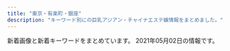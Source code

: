 ```yaml
---
title: "東京・有楽町・銀座"
description: "キーワード別にの巨乳アジアン・チャイナエステ嬢情報をまとめました。"
---
```


新着画像と新着キーワードをまとめています。
2021年05月02日の情報です。

<DmmAffiliateIns />
<KeywordTable
  shops={
    [
    {
        "keywords": {
            "87": 3,
            "E": 4,
            "89": 1,
            "88": 1,
            "86": 7,
            "85": 3,
            "F": 1,
            "D": 10
        },
        "station": "\u6771\u9280\u5ea7\u99c55\u756a\u51fa\u53e3",
        "url": "http://toukasui.jpn.mn/",
        "name": "\u6843\u82b1\u6c34*\u3068\u3046\u304b\u3059\u3044",
        "img_links": [
            "http://toukasui.jpn.mn/photos/sites/49/2019/03/2019030615101559.jpg",
            "http://toukasui.jpn.mn/photos/sites/49/2019/07/2019070111270334.jpg",
            "http://toukasui.jpn.mn/images/room4.jpg",
            "http://toukasui.jpn.mn/photos/sites/49/2019/02/2019021519245846.jpg",
            "http://toukasui.jpn.mn/photos/sites/49/2019/02/2019020710305082.jpg",
            "http://toukasui.jpn.mn/photos/sites/49/2018/11/2018111701424587.jpg",
            "http://toukasui.jpn.mn/photos/sites/49/2021/04/2021041715313779.jpg",
            "http://toukasui.jpn.mn/photos/sites/49/2018/12/2018121411170742.jpg",
            "http://toukasui.jpn.mn/photos/sites/49/2019/08/2019082510480041.jpg",
            "http://toukasui.jpn.mn/images/face.jpg",
            "http://toukasui.jpn.mn/photos/sites/49/2019/09/2019091616543823.jpg",
            "http://toukasui.jpn.mn/photos/sites/49/2020/09/202009151644200.jpg",
            "http://toukasui.jpn.mn/images/mobile.jpg",
            "http://toukasui.jpn.mn/photos/sites/49/2019/11/2019111002374421.jpg",
            "http://toukasui.jpn.mn/photos/sites/49/2019/08/2019081010463794.jpg",
            "http://toukasui.jpn.mn/images/pick.jpg",
            "http://toukasui.jpn.mn/photos/sites/49/2021/04/2021040817571791.jpg",
            "http://toukasui.jpn.mn/photos/sites/49/2018/11/2018110702420266.jpg",
            "http://toukasui.jpn.mn/images/s_staff.png",
            "http://toukasui.jpn.mn/images/top.jpg",
            "http://toukasui.jpn.mn/images/room2.jpg",
            "http://toukasui.jpn.mn/images/room1.jpg",
            "http://toukasui.jpn.mn/images/room3.jpg",
            "http://toukasui.jpn.mn/images/news.jpg",
            "http://toukasui.jpn.mn/photos/sites/49/2019/06/2019061711394937.jpg"
        ]
    },
    {
        "name": "Evergrace-\u30a8\u30d0\u30fc\u30b0\u30ec\u30fc\u30b9-",
        "url": "http://tokyo-relaxtime.asia/",
        "keywords": {},
        "img_links": [
            "http://tokyo-relaxtime.asia/img/cast/yuka-04.jpg",
            "http://tokyo-relaxtime.asia/img/cast/momo-03.jpg",
            "http://tokyo-relaxtime.asia/img/cast/miki-01.jpg",
            "http://tokyo-relaxtime.asia/img/cast/ai-01.jpg",
            "http://tokyo-relaxtime.asia/img/slick/st-3.jpg",
            "http://tokyo-relaxtime.asia/img/cast/miki-03.jpg",
            "http://tokyo-relaxtime.asia/img/cast/alice-02.jpg",
            "http://tokyo-relaxtime.asia/img/slick/st-4.jpg",
            "http://tokyo-relaxtime.asia/img/interior/lobby-1.jpg",
            "http://tokyo-relaxtime.asia/img/cast/miki-02.jpg",
            "http://tokyo-relaxtime.asia/img/cast/yuka-03.jpg",
            "http://tokyo-relaxtime.asia/img/cast/alice-01.jpg",
            "http://tokyo-relaxtime.asia/img/cast/momo-04.jpg",
            "http://tokyo-relaxtime.asia/img/cast/ai-02.jpg",
            "http://tokyo-relaxtime.asia/img/interior/corridor-1.jpg",
            "http://tokyo-relaxtime.asia/img/slick/st-5.jpg",
            "http://tokyo-relaxtime.asia/img/slick/st-1.jpg",
            "http://tokyo-relaxtime.asia/img/tw_mark.png",
            "http://tokyo-relaxtime.asia/img/cast/alice-04.jpg",
            "http://tokyo-relaxtime.asia/img/slick/st-6.jpg",
            "http://tokyo-relaxtime.asia/img/cast/yuka-02.jpg",
            "http://tokyo-relaxtime.asia/img/cast/alice-03.jpg",
            "http://tokyo-relaxtime.asia/img/cast/miki-04.jpg",
            "http://tokyo-relaxtime.asia/img/cast/ai-03.jpg",
            "http://tokyo-relaxtime.asia/img/cast/momo-02.jpg",
            "http://tokyo-relaxtime.asia/img/cast/momo-01.jpg",
            "http://tokyo-relaxtime.asia/img/cast/ai-04.jpg",
            "http://tokyo-relaxtime.asia/img/cast/yuka-01.jpg"
        ],
        "station": "\u6771\u65e5\u672c\u6a4b\u99c5A2\u51fa\u53e3"
    },
    {
        "img_links": [
            "http://sakura.relaxnabi.com/css/nav/nav-005.png",
            "http://sakura.relaxnabi.com/css/staff/staff06.jpg",
            "http://sakura.relaxnabi.com/css/staff/staff13.jpg",
            "http://sakura.relaxnabi.com/css/staff/staff02.jpg",
            "http://sakura.relaxnabi.com/css/staff/staff17-b.jpg",
            "http://sakura.relaxnabi.com/css/nav/nav-001.png",
            "http://sakura.relaxnabi.com/css/topleft02.png",
            "http://sakura.relaxnabi.com/css/nav/nav-002.png",
            "http://sakura.relaxnabi.com/css/nav/nav-004.png",
            "http://sakura.relaxnabi.com/css/tel03.png",
            "http://sakura.relaxnabi.com/css/topleft01.png",
            "http://sakura.relaxnabi.com/css/staff/staff04.jpg",
            "http://sakura.relaxnabi.com/css/nav/nav-003.png",
            "http://sakura.relaxnabi.com/css/staff/staff17.jpg",
            "http://sakura.relaxnabi.com/css/staff/staff14a.jpg",
            "http://sakura.relaxnabi.com/css/nav/nav-006.png",
            "http://sakura.relaxnabi.com/css/topright02.jpg"
        ],
        "keywords": {
            "87": 2,
            "C": 4,
            "89": 3,
            "D": 3
        },
        "station": "\u8305\u5834\u753a\u99c51\u756a\u51fa\u53e3",
        "name": "\u685c\uff5e\u3055\u304f\u3089\uff5e",
        "url": "http://sakura.relaxnabi.com/"
    },
    {
        "url": "https://kayabacho-mensesthe.com/",
        "name": "Spa Ananda",
        "keywords": {
            "D": 11,
            "E": 4,
            "C": 8
        },
        "img_links": [
            "https://kayabacho-mensesthe.com/images/top1.jpg",
            "https://kayabacho-mensesthe.com/images/footer-l.png",
            "https://kayabacho-mensesthe.com/wp/wp-content/uploads/2020/08/ayaka-1-200x300.jpg",
            "https://kayabacho-mensesthe.com/staff/aki-s1.jpg",
            "https://kayabacho-mensesthe.com/images/main2.jpg",
            "https://kayabacho-mensesthe.com/images/main1.jpg",
            "https://kayabacho-mensesthe.com/staff/nao-s1.jpg",
            "https://kayabacho-mensesthe.com/images/main3.jpg",
            "https://kayabacho-mensesthe.com/wp/wp-content/uploads/2020/10/aki-s1-150x150.jpg",
            "https://kayabacho-mensesthe.com/room/room-l7.jpg",
            "https://kayabacho-mensesthe.com/icon/yelp.png",
            "https://kayabacho-mensesthe.com/wp/wp-content/uploads/2020/02/miyu.jpg",
            "https://kayabacho-mensesthe.com/room/room-l2.jpg",
            "https://kayabacho-mensesthe.com/staff/aoi-s1.jpg",
            "https://kayabacho-mensesthe.com/staff/urara-s1.jpg",
            "https://kayabacho-mensesthe.com/images/flower.png",
            "https://kayabacho-mensesthe.com/wp/wp-content/uploads/2019/12/IMG_8988.jpg",
            "https://kayabacho-mensesthe.com/staff/misaki-s1.jpg",
            "https://kayabacho-mensesthe.com/room/room-l5.jpg",
            "https://kayabacho-mensesthe.com/images/top2.jpg",
            "https://kayabacho-mensesthe.com/icon/facebook.png",
            "https://kayabacho-mensesthe.com/wp/wp-content/uploads/2019/12/emi.jpg",
            "https://kayabacho-mensesthe.com/wp/wp-content/uploads/2020/08/ayaka-1.jpg",
            "https://kayabacho-mensesthe.com/staff/mimi-s1.jpg",
            "https://kayabacho-mensesthe.com/staff/emi-s1.jpg",
            "https://kayabacho-mensesthe.com/wp/wp-content/uploads/2019/08/mimi.jpg",
            "https://kayabacho-mensesthe.com/images/footer-r.png",
            "https://kayabacho-mensesthe.com/wp/wp-content/uploads/2019/12/mitsuki.jpg",
            "https://kayabacho-mensesthe.com/link/mens-esthe.png",
            "https://kayabacho-mensesthe.com/staff/rin-s1.jpg",
            "https://kayabacho-mensesthe.com/images/top3.jpg",
            "https://kayabacho-mensesthe.com/staff/ayaka-s1.jpg",
            "https://kayabacho-mensesthe.com/staff/yuna-s1.jpg",
            "https://kayabacho-mensesthe.com/room/room-l4.jpg",
            "https://kayabacho-mensesthe.com/wp/wp-content/uploads/2020/11/urara3.jpg",
            "https://kayabacho-mensesthe.com/icon/line.png",
            "https://kayabacho-mensesthe.com/wp/wp-content/uploads/2021/01/yuna.jpg",
            "https://kayabacho-mensesthe.com/wp/wp-content/uploads/2020/12/yuki.jpg",
            "https://kayabacho-mensesthe.com/room/room-l3.jpg",
            "https://kayabacho-mensesthe.com/images/clear.png",
            "https://kayabacho-mensesthe.com/staff/miyu-s1.jpg",
            "https://kayabacho-mensesthe.com/wp/wp-content/uploads/2019/07/misaki.jpg",
            "https://kayabacho-mensesthe.com/images/main4.jpg",
            "https://kayabacho-mensesthe.com/images/mensesthe.jpg",
            "https://kayabacho-mensesthe.com/icon/twitter.png",
            "https://kayabacho-mensesthe.com/room/room-l8.jpg",
            "https://kayabacho-mensesthe.com/wp/wp-content/uploads/2019/12/misaki.jpg",
            "https://kayabacho-mensesthe.com/room/room-l1.jpg",
            "https://kayabacho-mensesthe.com/room/room-l6.jpg"
        ],
        "station": "\u8305\u5834\u753a\u99c52\u756a\u51fa\u53e3"
    },
    {
        "keywords": {
            "\u30bb\u30af\u30b7\u30fc": 14,
            "D": 3,
            "86": 1,
            "C": 2,
            "87": 4
        },
        "url": "http://www.sexy.esturl.com/",
        "station": "\u516b\u4e01\u5800\u99c5A2\u51fa\u53e3",
        "name": "Sexy Girl",
        "img_links": [
            "http://www.sexy.esturl.com/images/pick.png",
            "http://www.sexy.esturl.com/images/r4.jpg",
            "http://www.sexy.esturl.com/images/r1.jpg",
            "http://www.sexy.esturl.com/images/news.png",
            "http://www.sexy.esturl.com/images/shop/shop03.jpg",
            "http://www.sexy.esturl.com/images/bj2.jpg",
            "http://www.sexy.esturl.com/images/shop/shop04.jpg",
            "http://www.sexy.esturl.com/images/s_staff.png",
            "http://www.sexy.esturl.com/images/end.png",
            "http://www.sexy.esturl.com/files/002.jpg",
            "http://www.sexy.esturl.com/images/r2.jpg",
            "http://www.sexy.esturl.com/files/001.jpg",
            "http://www.sexy.esturl.com/files/005.jpg",
            "http://www.sexy.esturl.com/files/004.jpg",
            "http://www.sexy.esturl.com/images/shop/shop02.jpg",
            "http://www.sexy.esturl.com/images/s_link.png",
            "http://www.sexy.esturl.com/images/face.png",
            "http://www.sexy.esturl.com/files/003.jpg",
            "http://www.sexy.esturl.com/images/shop/shop01.jpg",
            "http://www.sexy.esturl.com/images/r5.jpg",
            "http://www.sexy.esturl.com/images/top.png"
        ]
    },
    {
        "station": "\u65b0\u5bcc\u753a\u99c53\u756a\u51fa\u53e3",
        "keywords": {
            "87": 6,
            "C": 6,
            "86": 18,
            "88": 3,
            "D": 27,
            "85": 6
        },
        "img_links": [
            "http://www.hitomebore.esjp.info/files/002.jpg",
            "http://www.hitomebore.esjp.info/images/m3.jpg",
            "http://www.hitomebore.esjp.info/files/012.jpg",
            "http://www.hitomebore.esjp.info/files/007.jpg",
            "http://www.hitomebore.esjp.info/files/015.jpg",
            "http://www.hitomebore.esjp.info/images/m2.jpg",
            "http://www.hitomebore.esjp.info/files/013.jpg",
            "http://www.hitomebore.esjp.info/images/m4.jpg",
            "http://www.hitomebore.esjp.info/images/mainImg2.jpg",
            "http://www.hitomebore.esjp.info/files/014.jpg",
            "http://www.hitomebore.esjp.info/files/016.jpg",
            "http://www.hitomebore.esjp.info/files/009.jpg",
            "http://www.hitomebore.esjp.info/images/m1.jpg",
            "http://www.hitomebore.esjp.info/files/011.jpg",
            "http://www.hitomebore.esjp.info/images/btn2.png",
            "http://www.hitomebore.esjp.info/files/010.jpg",
            "http://www.hitomebore.esjp.info/images/mainImg_sub.jpg",
            "http://www.hitomebore.esjp.info/files/008.jpg"
        ],
        "url": "http://www.hitomebore.esjp.info/",
        "name": "\u3072\u3068\u3081\u307c\u308c"
    },
    {
        "url": "http://cocosia-massage.work/",
        "keywords": {
            "D": 8,
            "C": 22,
            "F": 5,
            "88": 5,
            "87": 2,
            "85": 16,
            "E": 2
        },
        "station": "\u4eba\u5f62\u753a\u99c5A1\u51fa\u53e3",
        "name": "COCOSIA",
        "img_links": [
            "http://cocosia-massage.work/sp/img/qr.jpg",
            "http://cocosia-massage.work/sp/img/botton.jpg",
            "http://cocosia-massage.work/img/sta2.jpg",
            "http://cocosia-massage.work/sp/img/st3.jpg",
            "http://cocosia-massage.work/sp/img/st4.jpg",
            "http://cocosia-massage.work/sp/img/st1.jpg",
            "http://cocosia-massage.work/sp/img/t-r.jpg",
            "http://cocosia-massage.work/sp/img/info.jpg",
            "http://cocosia-massage.work/img/head2.jpg",
            "http://cocosia-massage.work/sp/img/p-6.jpg",
            "http://cocosia-massage.work/sp/img/st2.jpg",
            "http://cocosia-massage.work/img/fla-1.jpg",
            "http://cocosia-massage.work/sp/img/t-s.jpg",
            "http://cocosia-massage.work/img/sta6.jpg",
            "http://cocosia-massage.work/sp/img/t-t2.jpg",
            "http://cocosia-massage.work/img/r9.jpg",
            "http://cocosia-massage.work/img/sta3.jpg",
            "http://cocosia-massage.work/img/xmas.png",
            "http://cocosia-massage.work/img/cncp.jpg",
            "http://cocosia-massage.work/img/news.jpg",
            "http://cocosia-massage.work/img/conc.jpg",
            "http://cocosia-massage.work/img/st4.jpg",
            "http://cocosia-massage.work/img/nos.jpg",
            "http://cocosia-massage.work/sp/img/acc.jpg",
            "http://cocosia-massage.work/img/st6.jpg",
            "http://cocosia-massage.work/sp/img/st5.jpg",
            "http://cocosia-massage.work/img/st5.jpg",
            "http://cocosia-massage.work/sp/img/t-t.jpg",
            "http://cocosia-massage.work/img/acc.jpg",
            "http://cocosia-massage.work/img/fla-2.jpg",
            "http://cocosia-massage.work/img/newf.jpg",
            "http://cocosia-massage.work/sp/img/p-4.jpg",
            "http://cocosia-massage.work/sp/img/st6.jpg",
            "http://cocosia-massage.work/img/sta4.jpg",
            "http://cocosia-massage.work/sp/img/rec.jpg",
            "http://cocosia-massage.work/sp/img/p-3.jpg",
            "http://cocosia-massage.work/img/sta1.jpg",
            "http://cocosia-massage.work/sp/img/sys.jpg",
            "http://cocosia-massage.work/sp/img/cam4.jpg",
            "http://cocosia-massage.work/sp/img/cam3.jpg",
            "http://cocosia-massage.work/img/st3.jpg",
            "http://cocosia-massage.work/img/st1.jpg",
            "http://cocosia-massage.work/img/st2.jpg",
            "http://cocosia-massage.work/sp/img/cam2.jpg",
            "http://cocosia-massage.work/sp/img/p-5.jpg",
            "http://cocosia-massage.work/sp/img/pc.jpg",
            "http://cocosia-massage.work/img/sta5.jpg",
            "http://cocosia-massage.work/sp/img/cam1.jpg"
        ]
    },
    {
        "station": "JR\u65b0\u65e5\u672c\u6a4b\u99c56\u756a\u51fa\u53e3",
        "img_links": [
            "https://melodyspa.tokyo/images/st/mina.jpg",
            "https://melodyspa.tokyo/images/st/yuna.jpg",
            "https://melodyspa.tokyo/images/st/risa.jpg",
            "https://melodyspa.tokyo/images/st/mina2.jpg",
            "https://melodyspa.tokyo/images/st/ringo.jpg",
            "https://melodyspa.tokyo/images/st/yuna1.jpg",
            "https://melodyspa.tokyo/images/share/pagetop.png",
            "https://melodyspa.tokyo/images/st/miho.jpg",
            "https://melodyspa.tokyo/images/st/you.jpg",
            "https://melodyspa.tokyo/images/st/yuri.jpg",
            "https://melodyspa.tokyo/images/st/you2.jpg",
            "https://melodyspa.tokyo/images/st/you3.jpg",
            "https://melodyspa.tokyo/images/topimage/topimage.jpg",
            "https://melodyspa.tokyo/images/st/rara2.jpg",
            "https://melodyspa.tokyo/images/st/yuna2.jpg"
        ],
        "url": "https://melodyspa.tokyo/",
        "keywords": {
            "86": 4,
            "C": 30,
            "F": 2
        },
        "name": "Melody Spa -\u30e1\u30ed\u30c7\u30a3 \u30b9\u30d1-"
    },
    {
        "station": "\u5c0f\u4f1d\u99ac\u753a\u99c53\u756a\u51fa\u53e3",
        "name": "\u30eb\u30ca\u30b7\u30e3\u30a4\u30f3",
        "keywords": {
            "\u30bb\u30af\u30b7\u30fc": 1,
            "F": 6,
            "\u80f8": 2,
            "86": 6,
            "E": 13,
            "88": 21,
            "87": 12,
            "G": 6,
            "85": 6,
            "D": 30,
            "81": 3,
            "84": 3,
            "82": 3,
            "C": 12,
            "89": 21
        },
        "img_links": [
            "http://luna-shine.info/uploads/lunashine/images/no-photo.jpg",
            "http://luna-shine.info/uploads/lunashine/2015/01/0.jpg",
            "http://luna-shine.info/uploads/lunashine/2013/01/img_0427_e589afe69cac-276x368.jpg",
            "http://luna-shine.info/uploads/lunashine/2013/11/e381afe3828be3818befbc92-1000x1333.jpg",
            "http://luna-shine.info/uploads/lunashine/2013/01/img_0370_e589afe69cac-276x368.jpg",
            "http://luna-shine.info/uploads/lunashine/images/picup.png",
            "http://luna-shine.info/uploads/lunashine/2015/04/1111_e589afe69cac1.jpg",
            "http://luna-shine.info/uploads/lunashine/2019/04/e5beaee4bfa1e59bbee78987_2019031616274791.jpg",
            "http://luna-shine.info/uploads/lunashine/2019/04/bottom.jpg",
            "http://luna-shine.info/uploads/lunashine/images/new_tit.jpg",
            "http://luna-shine.info/uploads/lunashine/2013/01/qiu-1.jpg",
            "http://luna-shine.info/uploads/lunashine/2013/01/room-10.jpg",
            "http://luna-shine.info/uploads/lunashine/2019/04/flash1.jpg",
            "http://luna-shine.info/uploads/lunashine/2013/05/p1020464_e589afe69cac.jpg",
            "http://luna-shine.info/uploads/lunashine/2015/06/image1-266x4001.jpg",
            "http://luna-shine.info/uploads/lunashine/2019/05/e5beaee4bfa1e59bbee78987_20190517131309.jpg",
            "http://luna-shine.info/uploads/lunashine/2013/01/room-9.jpg",
            "http://luna-shine.info/uploads/lunashine/2015/03/11111.jpg",
            "http://luna-shine.info/uploads/lunashine/2012/12/mobile.jpg",
            "http://luna-shine.info/uploads/lunashine/2014/06/image-14.jpeg",
            "http://luna-shine.info/uploads/lunashine/2017/03/saki.jpg",
            "http://luna-shine.info/uploads/lunashine/images/rq03.jpg",
            "http://luna-shine.info/uploads/lunashine/2019/07/qqe59bbee78987201504181707251.jpg",
            "http://luna-shine.info/uploads/lunashine/2012/12/topview1.jpg",
            "http://luna-shine.info/uploads/lunashine/2013/01/room-1.jpg",
            "http://luna-shine.info/uploads/lunashine/2014/05/naomi1-276x3583.jpg",
            "http://luna-shine.info/uploads/lunashine/2013/01/room-11.jpg",
            "http://luna-shine.info/uploads/lunashine/2014/06/9c1b42356edc1bb51d040e0a1783fa97.png",
            "http://luna-shine.info/uploads/lunashine/2013/10/4_e589afe69cac.jpg",
            "http://luna-shine.info/uploads/lunashine/2013/01/room-8.jpg",
            "http://luna-shine.info/uploads/lunashine/2013/01/room-7.jpg",
            "http://luna-shine.info/uploads/lunashine/2013/10/e381bfe382841_e589afe69cac.jpg",
            "http://luna-shine.info/uploads/lunashine/2013/01/room-2.jpg",
            "http://luna-shine.info/uploads/lunashine/2013/01/room-5.jpg",
            "http://luna-shine.info/uploads/lunashine/2014/04/image_e589afe69cac.png",
            "http://luna-shine.info/uploads/lunashine/2015/12/qqe59bbee7898720151214133747.jpg",
            "http://luna-shine.info/uploads/lunashine/2019/04/e5beaee4bfa1e59bbee78987_201903161627475.jpg",
            "http://luna-shine.info/uploads/lunashine/2012/12/topview3.jpg",
            "http://luna-shine.info/uploads/lunashine/2019/04/e5beaee4bfa1e59bbee78987_201903161627478.jpg",
            "http://luna-shine.info/uploads/lunashine/2012/12/topview4.jpg",
            "http://luna-shine.info/uploads/lunashine/2018/05/2.jpg",
            "http://luna-shine.info/uploads/lunashine/images/rq01.jpg",
            "http://luna-shine.info/uploads/lunashine/2013/03/img_0522_e589afe69cac-1000x1333.jpg",
            "http://luna-shine.info/uploads/lunashine/2019/04/tel.jpg",
            "http://luna-shine.info/uploads/lunashine/2015/09/1-12041z120344c1_e589afe69cac_e589afe69cac.jpg",
            "http://luna-shine.info/uploads/lunashine/2015/01/2_e589afe69cac.jpg",
            "http://luna-shine.info/uploads/lunashine/2017/04/22221.jpg",
            "http://luna-shine.info/uploads/lunashine/2019/12/e5beaee4bfa1e59bbee78987_20191207154634.jpg",
            "http://luna-shine.info/uploads/lunashine/2020/01/e5beaee4bfa1e59bbee78987_20190517131309.jpg",
            "http://luna-shine.info/uploads/lunashine/2012/12/mailmaka.jpg",
            "http://luna-shine.info/uploads/lunashine/2016/11/31.jpg",
            "http://luna-shine.info/uploads/lunashine/2015/03/8dbe4d07b4f1258c30f14b30e60c1466.png",
            "http://luna-shine.info/uploads/lunashine/2015/03/171f728230a16701d87b9e61ba70edf8.png",
            "http://luna-shine.info/uploads/lunashine/images/new_d.jpg",
            "http://luna-shine.info/uploads/lunashine/2013/10/e381bfe38286e3818d-5_e589afe69cac.jpg",
            "http://luna-shine.info/uploads/lunashine/2013/10/e381bfe3818d2_e589afe69cac.jpg",
            "http://luna-shine.info/uploads/lunashine/2014/06/image-15.jpeg",
            "http://luna-shine.info/uploads/lunashine/2017/03/saki1.jpg",
            "http://luna-shine.info/uploads/lunashine/2013/01/room-3.jpg",
            "http://luna-shine.info/uploads/lunashine/2019/05/e5beaee4bfa1e59bbee78987_201905171313091.jpg",
            "http://luna-shine.info/uploads/lunashine/2014/05/22.jpg",
            "http://luna-shine.info/uploads/lunashine/2019/12/e5beaee4bfa1e59bbee78987_201912071546181.jpg",
            "http://luna-shine.info/uploads/lunashine/2019/03/e5beaee4bfa1e59bbee78987_201903161627476.jpg",
            "http://luna-shine.info/uploads/lunashine/2015/01/11.jpg",
            "http://luna-shine.info/uploads/lunashine/2014/05/naomi1-276x3584.jpg",
            "http://luna-shine.info/uploads/lunashine/2013/11/e381afe3828be3818b-1000x1333.jpg",
            "http://luna-shine.info/uploads/lunashine/2013/10/e38182e38286e381bf3_e589afe69cac.jpg",
            "http://luna-shine.info/uploads/lunashine/2013/01/room-6.jpg",
            "http://luna-shine.info/uploads/lunashine/2012/12/topview0.jpg",
            "http://luna-shine.info/uploads/lunashine/2019/01/e5beaee4bfa1e59bbee78987_20190124144601.jpg",
            "http://luna-shine.info/uploads/lunashine/2016/12/img_4240.jpg",
            "http://luna-shine.info/uploads/lunashine/2015/04/1111_e589afe69cac.jpg",
            "http://luna-shine.info/uploads/lunashine/2019/03/e5beaee4bfa1e59bbee78987_201903141535171.jpg"
        ],
        "url": "http://luna-shine.info/"
    },
    {
        "url": "http://koikst.xyz/",
        "station": "JR\u6771\u4eac\u99c5\u516b\u91cd\u6d32\u53e3",
        "img_links": [
            "http://koikst.xyz/_src/20886103/up.png",
            "http://koikst.xyz/_src/51067437/wechatimg724.jpg",
            "http://koikst.xyz/_src/20886060/index_33.png",
            "http://koikst.xyz/_src/20886231/_dsf0770_pp.jpg",
            "http://koikst.xyz/_src/20886229/_dsf0778_pp.jpg",
            "http://koikst.xyz/_src/20886148/therapist-ito.jpg",
            "http://sunflower.jp.net/1.jpg",
            "http://koikst.xyz/_src/20886222/up.png",
            "http://koikst.xyz/_src/20886065/index_38.png",
            "http://koikst.xyz/_src/20886019/up.png",
            "http://sunflower.jp.net/6.jpg",
            "http://koikst.xyz/_src/20886008/_k3_6019.jpg",
            "http://sunflower.jp.net/2.jpg",
            "http://koikst.xyz/_src/51067440/wechatimg723.jpg",
            "http://koikst.xyz/_src/20886058/sign.png",
            "http://koikst.xyz/_src/51067433/wechatimg726.jpg",
            "http://sunflower.jp.net/5.jpg",
            "http://koikst.xyz/_src/20886007/_k3_6020.jpg",
            "http://koikst.xyz/_src/20886122/up.png",
            "http://koikst.xyz/_src/20886233/906ab10dd05fdcaee1fa99bd6e5779ea.jpg",
            "http://koikst.xyz/_src/20885811/up.png",
            "http://koikst.xyz/_src/20885997/up.png",
            "http://koikst.xyz/_src/20886063/index_36.png",
            "http://koikst.xyz/_src/20885828/up.png",
            "http://koikst.xyz/_src/20886006/wechatimg36.jpg",
            "http://koikst.xyz/_src/20886308/t02200330_0640096013249885015.jpg",
            "http://koikst.xyz/_src/20886092/therapist-ito.jpg",
            "http://koikst.xyz/_src/20886059/sign.png",
            "http://koikst.xyz/_src/20886310/wechatimg405.jpg",
            "http://koikst.xyz/_src/20886211/07958eda583eff2b24876adf03c0a434.jpg",
            "http://koikst.xyz/_src/20886111/_dsf0778_pp.jpg",
            "http://koikst.xyz/_src/20885809/www.cman.png",
            "http://koikst.xyz/_src/20886010/img_3017.jpg",
            "http://koikst.xyz/_src/20886287/9c88380aa0315ec9292225a3223d62d9.jpg",
            "http://koikst.xyz/_src/20886062/index_35.png",
            "http://koikst.xyz/_src/20886235/t02200330_0640096013249885015.jpg",
            "http://koikst.xyz/_src/51067435/wechatimg725.jpg",
            "http://koikst.xyz/_src/20886061/index_34.png",
            "http://koikst.xyz/_src/20886283/img20170527114635169213.png",
            "http://sunflower.jp.net/3.jpg",
            "http://koikst.xyz/_src/20886300/media-20170919.jpg",
            "http://koikst.xyz/_src/20886035/up.png",
            "http://koikst.xyz/_src/20886064/index_37.png",
            "http://koikst.xyz/_src/20886303/07958eda583eff2b24876adf03c0a434.jpg",
            "http://koikst.xyz/_src/20886066/slider2.png",
            "http://koikst.xyz/_src/20991736/t02200330_0640096013249885015.jpg",
            "http://koikst.xyz/_src/20885836/sign.jpg",
            "http://koikst.xyz/_src/20885845/up.png",
            "http://koikst.xyz/_src/20886305/therapist-ito.jpg",
            "http://koikst.xyz/_src/21089124/img20180325193504865361.png",
            "http://koikst.xyz/_src/20886005/wechatimg35.jpg",
            "http://koikst.xyz/_src/20886009/img_2917.jpg"
        ],
        "name": "\u60a0",
        "keywords": {
            "E": 3,
            "85": 2,
            "C": 2,
            "89": 3
        }
    },
    {
        "name": "PRIME\u30fb\u30d7\u30e9\u30a4\u30e0",
        "keywords": {
            "C": 7,
            "87": 4,
            "88": 1,
            "E": 1,
            "86": 7,
            "82": 1,
            "D": 10,
            "84": 5
        },
        "station": "\u99ac\u55b0\u753a\u99c51\u756a\u51fa\u53e3",
        "img_links": [
            "http://prime-relax.work/sp/img/t-r.jpg",
            "http://prime-relax.work/img/eve.jpg",
            "http://prime-relax.work/img/st07.jpg",
            "http://prime-relax.work/sp/img/sta9.jpg",
            "http://prime-relax.work/img/st12.jpg",
            "http://prime-relax.work/sp/img/cam.jpg",
            "http://prime-relax.work/sp/img/tel.jpg",
            "http://prime-relax.work/img/st4.jpg",
            "http://prime-relax.work/img/link20067.jpg",
            "http://prime-relax.work/img/st5.jpg",
            "http://prime-relax.work/img/mo.png",
            "http://prime-relax.work/img/IMG_1675.jpg",
            "http://prime-relax.work/sp/img/pc.jpg",
            "http://prime-relax.work/sp/img/p-9.jpg",
            "http://prime-relax.work/sp/img/sta12.jpg",
            "http://prime-relax.work/img/sta4.jpg",
            "http://prime-relax.work/img/sta12.jpg",
            "http://prime-relax.work/img/sta5.jpg",
            "http://prime-relax.work/sp/img/info.jpg",
            "http://prime-relax.work/img/st13.jpg",
            "http://prime-relax.work/img/IMG_1709.jpg",
            "http://prime-relax.work/img/st11.jpg",
            "http://prime-relax.work/img/IMG_1699.jpg",
            "http://prime-relax.work/img/sta9.jpg",
            "http://prime-relax.work/img/bottom-.png",
            "http://prime-relax.work/sp/img/p-7.jpg",
            "http://prime-relax.work/img/st04.jpg",
            "http://prime-relax.work/sp/img/sta4.jpg",
            "http://prime-relax.work/sp/img/sta14.jpg",
            "http://prime-relax.work/sp/img/p-8.jpg",
            "http://prime-relax.work/sp/img/tit.jpg",
            "http://prime-relax.work/sp/img/time.jpg",
            "http://prime-relax.work/sp/img/sta7.jpg",
            "http://prime-relax.work/sp/img/pic.jpg",
            "http://prime-relax.work/img/link-.jpg",
            "http://prime-relax.work/sp/img/t-a.jpg",
            "http://prime-relax.work/img/sta14.jpg",
            "http://prime-relax.work/img/st9.jpg",
            "http://prime-relax.work/sp/img/add.jpg",
            "http://prime-relax.work/img/sta11.jpg",
            "http://prime-relax.work/sp/img/sys.jpg",
            "http://prime-relax.work/img/link300100.jpg",
            "http://prime-relax.work/img/st14.jpg",
            "http://prime-relax.work/sp/img/sta11.jpg",
            "http://prime-relax.work/img/sta8.jpg",
            "http://prime-relax.work/sp/img/add3.jpg",
            "http://prime-relax.work/sp/img/add2.jpg",
            "http://prime-relax.work/img/sta13.jpg",
            "http://prime-relax.work/sp/img/t-t.jpg",
            "http://prime-relax.work/sp/img/sta8.jpg",
            "http://prime-relax.work/img/st013.jpg",
            "http://prime-relax.work/img/st8.jpg",
            "http://prime-relax.work/sp/img/sta13.jpg",
            "http://prime-relax.work/img/IMG_1667.jpg",
            "http://prime-relax.work/img/link10033.jpg",
            "http://prime-relax.work/sp/img/botton.jpg",
            "http://prime-relax.work/img/sys.jpg",
            "http://prime-relax.work/img/sta7.jpg",
            "http://prime-relax.work/img/st014.jpg",
            "http://prime-relax.work/img/st08.jpg",
            "http://prime-relax.work/sp/img/sta5.jpg",
            "http://prime-relax.work/sp/img/t-s.jpg",
            "http://prime-relax.work/img/bottom.png",
            "http://prime-relax.work/sp/img/t-o.jpg",
            "http://prime-relax.work/img/st7.jpg",
            "http://prime-relax.work/img/head.jpg",
            "http://prime-relax.work/img/body-.jpg"
        ],
        "url": "http://prime-relax.work/"
    },
    {
        "img_links": [
            "http://yurarika.work/staff/aya.jpg",
            "http://yurarika.work/staff/mirai.jpg",
            "http://yurarika.work/staff/mirai1.jpg",
            "http://yurarika.work/staff/aya1.jpg",
            "http://yurarika.work/staff/aya2.jpg",
            "http://yurarika.work/staff/mika2.jpg",
            "http://yurarika.work/img/all/loader.png",
            "http://yurarika.work/staff/mika.jpg",
            "http://yurarika.work/staff/rara2.jpg",
            "http://yurarika.work/staff/mirai2.jpg",
            "http://yurarika.work/staff/rara.jpg",
            "http://yurarika.work/staff/mika1.jpg",
            "http://yurarika.work/staff/rara1.jpg"
        ],
        "name": "\u3086\u3089\u308a\u9999",
        "station": "\u6c34\u5929\u5bae\u524d\u99c58\u756a\u51fa\u53e3",
        "keywords": {
            "85": 10,
            "86": 4,
            "C": 14,
            "D": 6,
            "88": 6
        },
        "url": "http://yurarika.work/"
    },
    {
        "keywords": {
            "88": 5,
            "86": 111,
            "C": 12,
            "D": 133,
            "E": 5,
            "85": 34
        },
        "name": "\u6771\u4eac\u65e5\u672c\u6a4b\u30e1\u30f3\u30ba\u30a8\u30b9\u30c6",
        "img_links": [
            "https://mens-esthe.jpn.vin/images/nav_link06.png",
            "https://mens-esthe.jpn.vin/photos/sites/4/2021/04/2021040721293837.jpeg",
            "https://mens-esthe.jpn.vin/images/tit_info.jpg",
            "https://mens-esthe.jpn.vin/images/room2.jpg",
            "https://mens-esthe.jpn.vin/images/sp_tit_pick.jpg",
            "https://mens-esthe.jpn.vin/images/nav_link02.png",
            "https://mens-esthe.jpn.vin/images/sp_end.png",
            "https://mens-esthe.jpn.vin/images/nav_link08.png",
            "https://mens-esthe.jpn.vin/images/nav_link04.png",
            "https://mens-esthe.jpn.vin/images/tit_staff.jpg",
            "https://mens-esthe.jpn.vin/images/sp_tit_staff02.jpg",
            "https://mens-esthe.jpn.vin/images/end.png",
            "https://mens-esthe.jpn.vin/images/nav_link05.png",
            "https://mens-esthe.jpn.vin/images/tit_link.jpg",
            "https://mens-esthe.jpn.vin/images/tit_staff02.jpg",
            "https://mens-esthe.jpn.vin/photos/sites/4/2021/04/2021040721293993.jpeg",
            "https://mens-esthe.jpn.vin/images/nav_link01.png",
            "https://mens-esthe.jpn.vin/images/side_mobile.jpg",
            "https://mens-esthe.jpn.vin/photos/sites/4/2021/04/2021040721293779.jpeg",
            "https://mens-esthe.jpn.vin/photos/sites/4/2020/12/2020121102462172.jpg",
            "https://mens-esthe.jpn.vin/photos/sites/4/2020/12/202012110248090.jpg",
            "https://mens-esthe.jpn.vin/images/tit_pick.jpg",
            "https://mens-esthe.jpn.vin/images/tit_face.jpg",
            "https://mens-esthe.jpn.vin/photos/sites/4/2020/12/2020121102464663.jpg",
            "https://mens-esthe.jpn.vin/photos/sites/4/2020/12/2020121102501422.jpg",
            "https://mens-esthe.jpn.vin/images/sp_photo_1.jpg",
            "https://mens-esthe.jpn.vin/images/sp_tit_info.jpg",
            "https://mens-esthe.jpn.vin/images/room1.jpg",
            "https://mens-esthe.jpn.vin/images/photo_1.jpg",
            "https://mens-esthe.jpn.vin/photos/sites/4/2020/12/2020121102483539.jpg",
            "https://mens-esthe.jpn.vin/images/navbar-top.jpg",
            "https://mens-esthe.jpn.vin/images/top.png",
            "https://mens-esthe.jpn.vin/images/nav_link03.png",
            "https://mens-esthe.jpn.vin/images/nav_link07.png",
            "https://mens-esthe.jpn.vin/images/sp_tit_staff.jpg",
            "https://mens-esthe.jpn.vin/images/sp_tit_link.jpg"
        ],
        "url": "https://mens-esthe.jpn.vin/",
        "station": "JR\u6771\u4eac\u99c5\u516b\u91cd\u6d32\u5317\u53e3"
    },
    {
        "img_links": [
            "http://f-relaxe.net/girl/08.jpg",
            "http://f-relaxe.net/images/rec.jpg",
            "http://f-relaxe.net/girl/07.jpg",
            "http://f-relaxe.net/images/sub_10.jpg",
            "http://f-relaxe.net/images/01.jpg",
            "http://f-relaxe.net/images/index_08.jpg",
            "http://f-relaxe.net/images/index_119.jpg",
            "http://f-relaxe.net/girl/02.jpg",
            "http://f-relaxe.net/images/staff_11.jpg",
            "http://f-relaxe.net/images/index_18.jpg",
            "http://f-relaxe.net/girl/07a.jpg",
            "http://f-relaxe.net/girl/012a.jpg",
            "http://f-relaxe.net/images/line.jpg",
            "http://f-relaxe.net/girl/09.jpg",
            "http://f-relaxe.net/images/index_01.jpg",
            "http://f-relaxe.net/images/index_17.jpg",
            "http://f-relaxe.net/images/index_12.jpg",
            "http://f-relaxe.net/images/rec_11.jpg",
            "http://f-relaxe.net/images/info.jpg",
            "http://f-relaxe.net/girl/00.jpg",
            "http://f-relaxe.net/girl/011a.jpg",
            "http://f-relaxe.net/girl/010a.jpg",
            "http://f-relaxe.net/images/02.jpg",
            "http://f-relaxe.net/images/index_06.jpg",
            "http://f-relaxe.net/images/index_07.jpg",
            "http://f-relaxe.net/images/index_05.jpg",
            "http://f-relaxe.net/girl/08a.jpg",
            "http://f-relaxe.net/images/index_14.jpg",
            "http://f-relaxe.net/images/sub_15.jpg",
            "http://f-relaxe.net/girl/017.jpg",
            "http://f-relaxe.net/girl/010.jpg",
            "http://f-relaxe.net/girl/04.jpg",
            "http://f-relaxe.net/images/sub_12.jpg",
            "http://f-relaxe.net/girl/011.jpg",
            "http://f-relaxe.net/images/index_03.jpg",
            "http://f-relaxe.net/images/info_11.jpg",
            "http://f-relaxe.net/girl/02a.jpg",
            "http://f-relaxe.net/girl/024.jpg",
            "http://f-relaxe.net/girl/012.jpg",
            "http://f-relaxe.net/images/index_13.jpg",
            "http://f-relaxe.net/girl/013.jpg",
            "http://f-relaxe.net/girl/09a.jpg",
            "http://f-relaxe.net/images/03.jpg",
            "http://f-relaxe.net/images/index_16.jpg",
            "http://f-relaxe.net/images/index_04.jpg",
            "http://f-relaxe.net/images/index_09.jpg",
            "http://f-relaxe.net/images/index_10.jpg",
            "http://f-relaxe.net/girl/013a.jpg"
        ],
        "station": "JR\u6771\u4eac\u99c5\u516b\u91cd\u6d32\u5317\u53e3",
        "keywords": {
            "83": 1,
            "C": 3,
            "D": 2,
            "89": 1,
            "85": 3,
            "E": 3,
            "86": 1,
            "93": 1,
            "G": 1,
            "90": 1,
            "91": 1,
            "87": 1
        },
        "name": "For you",
        "url": "http://f-relaxe.net"
    },
    {
        "img_links": [
            "http://esthe-aroma.com/images/cg12.jpg",
            "http://esthe-aroma.com/images/photo02.jpg",
            "http://esthe-aroma.com/images/cg01.jpg",
            "http://esthe-aroma.com/images/cg02.jpg",
            "http://esthe-aroma.com/images/cg08.jpg",
            "http://esthe-aroma.com/images/mainImg_sub.jpg",
            "http://esthe-aroma.com/images/icon_info.png",
            "http://esthe-aroma.com/images/cg04.jpg",
            "http://esthe-aroma.com/images/cg13.jpg",
            "http://esthe-aroma.com/images/end-info.png",
            "http://esthe-aroma.com/images/photo03.jpg",
            "http://esthe-aroma.com/images/cg06.jpg",
            "http://esthe-aroma.com/images/cg10.jpg",
            "http://esthe-aroma.com/images/cg11.jpg",
            "http://esthe-aroma.com/images/photo01.jpg",
            "http://esthe-aroma.com/images/cg09.jpg",
            "http://esthe-aroma.com/images/cg03.jpg",
            "http://esthe-aroma.com/images/icon_concept.png",
            "http://esthe-aroma.com/images/qrc.jpg",
            "http://esthe-aroma.com/images/icon_top.png",
            "http://esthe-aroma.com/images/cg07.jpg",
            "http://esthe-aroma.com/images/cg05.jpg",
            "http://esthe-aroma.com/images/btn2.png",
            "http://esthe-aroma.com/images/icon_tel.png",
            "http://esthe-aroma.com/images/icon_staff.png"
        ],
        "station": "\u99ac\u55b0\u6a2a\u5c71\u99c5A2\u51fa\u53e3",
        "keywords": {
            "86": 13,
            "D": 10,
            "E": 1,
            "C": 2
        },
        "url": "http://esthe-aroma.com/",
        "name": "Miss.9\uff5e\u30df\u30b9.\u30ad\u30e5\u30a6\uff5e"
    },
    {
        "keywords": {
            "C": 15
        },
        "img_links": [
            "http://arm-heal.com/pic/topimg2.png",
            "http://arm-heal.com/staff/aya/01.jpg",
            "http://arm-heal.com/staff/miya/01.jpg",
            "http://arm-heal.com/staff/miki/01mb.jpg",
            "http://arm-heal.com/staff/yuki/01.jpg",
            "http://arm-heal.com/img/ttl_rec.png",
            "http://arm-heal.com/staff/miki/01.jpg",
            "http://arm-heal.com/staff/yuki/01mb.jpg",
            "http://arm-heal.com/img/ttl_staff.jpg",
            "http://arm-heal.com/staff/yuuyuu/01.jpg",
            "http://arm-heal.com/pic/topimg4.png",
            "http://arm-heal.com/img/ttl_mobile.png",
            "http://arm-heal.com/pic/topimg5.png",
            "http://arm-heal.com/staff/hikari/01.jpg",
            "http://arm-heal.com/staff/yuuyuu/01mb.jpg",
            "http://arm-heal.com/img/att.png",
            "http://arm-heal.com/i/files/homeimg.jpg",
            "http://arm-heal.com/img/corona.png",
            "http://arm-heal.com/pic/topimg1.png",
            "http://arm-heal.com/pic/topimg3.png",
            "http://arm-heal.com/staff/aya/01mb.jpg",
            "http://arm-heal.com/staff/miya/01mb.jpg",
            "http://arm-heal.com/staff/hikari/01mb.jpg",
            "http://arm-heal.com/pic/head.jpg"
        ],
        "url": "http://arm-heal.com/",
        "name": "\u7d05\u8449",
        "station": "\u516b\u4e01\u5800\u99c5A5\u53e3"
    },
    {
        "name": "\u6975\u4e0a\u30e1\u30f3\u30ba\u30a2\u30ed\u30de\u65e5\u672c\u6a4b",
        "url": "https://aroma.tyo.cm/",
        "img_links": [],
        "station": "\u8305\u5834\u753a\u99c510\u756a\u51fa\u53e3",
        "keywords": {}
    },
    {
        "name": "\u7652\u3057\u306e\u6d77",
        "url": "http://xn--vckg5a5c7c8c1czd.in.net/",
        "keywords": {
            "D": 20,
            "E": 4,
            "86": 24
        },
        "img_links": [
            "http://xn--vckg5a5c7c8c1czd.in.net/images/QRcode.jpg",
            "http://xn--vckg5a5c7c8c1czd.in.net/images/an_1_03.jpg",
            "http://xn--vckg5a5c7c8c1czd.in.net/images/staff_images/cg16.jpg",
            "http://xn--vckg5a5c7c8c1czd.in.net/images/staff_images/cg1.jpg",
            "http://xn--vckg5a5c7c8c1czd.in.net/images/slider/slide3s.jpg",
            "http://xn--vckg5a5c7c8c1czd.in.net/images/staff_images/cg5.jpg",
            "http://xn--vckg5a5c7c8c1czd.in.net/images/staff_images/cg17.jpg",
            "http://xn--vckg5a5c7c8c1czd.in.net/images/an_1_04.jpg",
            "http://xn--vckg5a5c7c8c1czd.in.net/images/an_1_07.jpg",
            "http://xn--vckg5a5c7c8c1czd.in.net/images/an_1_06.jpg",
            "http://xn--vckg5a5c7c8c1czd.in.net/images/slider/slide3.jpg",
            "http://xn--vckg5a5c7c8c1czd.in.net/images/an_2_05.jpg",
            "http://xn--vckg5a5c7c8c1czd.in.net/images/slider/slide2.jpg",
            "http://xn--vckg5a5c7c8c1czd.in.net/images/an_2_07.jpg",
            "http://xn--vckg5a5c7c8c1czd.in.net/images/staff_images/top_small_17.jpg",
            "http://xn--vckg5a5c7c8c1czd.in.net/images/an_1_02.jpg",
            "http://xn--vckg5a5c7c8c1czd.in.net/images/an_2_04.jpg",
            "http://xn--vckg5a5c7c8c1czd.in.net/images/slider/slide1.jpg",
            "http://xn--vckg5a5c7c8c1czd.in.net/images/staff_images/cg2.jpg",
            "http://xn--vckg5a5c7c8c1czd.in.net/images/slider/slide1s.jpg",
            "http://xn--vckg5a5c7c8c1czd.in.net/images/staff_images/cg14.jpg",
            "http://xn--vckg5a5c7c8c1czd.in.net/images/index_01.jpg",
            "http://xn--vckg5a5c7c8c1czd.in.net/images/an_2_02.jpg",
            "http://xn--vckg5a5c7c8c1czd.in.net/images/staff_images/top_small_1.jpg",
            "http://xn--vckg5a5c7c8c1czd.in.net/images/staff_images/top_small_5.jpg",
            "http://xn--vckg5a5c7c8c1czd.in.net/images/staff_images/top_small_2.jpg",
            "http://xn--vckg5a5c7c8c1czd.in.net/images/no.png",
            "http://xn--vckg5a5c7c8c1czd.in.net/images/slider/slide2s.jpg",
            "http://xn--vckg5a5c7c8c1czd.in.net/images/staff_images/top_small_14.jpg",
            "http://xn--vckg5a5c7c8c1czd.in.net/images/staff_images/top_small_16.jpg",
            "http://xn--vckg5a5c7c8c1czd.in.net/images/an_2_03.jpg",
            "http://xn--vckg5a5c7c8c1czd.in.net/images/an_2_06.jpg"
        ],
        "station": "\u65b0\u5bcc\u753a\u99c5"
    },
    {
        "name": "\u30a2\u30ed\u30de\u30a2\u30ea\u30a2",
        "station": "\u6c34\u5929\u5bae\u524d\u99c56\u756a\u51fa\u53e3",
        "img_links": [
            "http://e-berry.work/sp/images/head.jpg",
            "http://e-berry.work/sp/images/sys1.png",
            "http://e-berry.work/sp/images/newface.png",
            "http://e-berry.work/images/10.jpg",
            "http://e-berry.work/images/b1.jpg",
            "http://e-berry.work/img/ai1.jpg",
            "http://e-berry.work/images/newsb.png",
            "http://e-berry.work/sp/images/footer.jpg",
            "http://e-berry.work/staff/nene.jpg",
            "http://e-berry.work/sp/images/tel.png",
            "http://e-berry.work/images/sys3.jpg",
            "http://e-berry.work/staff/ayumi.jpg",
            "http://e-berry.work/sp/staff/ai.jpg",
            "http://e-berry.work/staff/aya.jpg",
            "http://e-berry.work/images/tgirl.jpg",
            "http://e-berry.work/sp/images/newsb.png",
            "http://e-berry.work/img/natumi1.jpg",
            "http://e-berry.work/img/moka1.jpg",
            "http://e-berry.work/sp/img/rina1.jpg",
            "http://e-berry.work/images/newface.jpg",
            "http://e-berry.work/sp/images/b1.jpg",
            "http://e-berry.work/sp/images/sys2.png",
            "http://e-berry.work/sp/staff/yoko.jpg",
            "http://e-berry.work/staff/haruka.jpg",
            "http://e-berry.work/images/b2.jpg",
            "http://e-berry.work/sp/staff/ayumi.jpg",
            "http://e-berry.work/sp/img/haruka1.jpg",
            "http://e-berry.work/sp/staff/moka.jpg",
            "http://e-berry.work/img/haruka1.jpg",
            "http://e-berry.work/images/sys1.jpg",
            "http://e-berry.work/sp/img/aya1.jpg",
            "http://e-berry.work/sp/images/int2.png",
            "http://e-berry.work/images/interior_t.jpg",
            "http://e-berry.work/sp/img/yoko1.jpg",
            "http://e-berry.work/sp/staff/nene.jpg",
            "http://e-berry.work/images/sys2.jpg",
            "http://e-berry.work/img/rina1.jpg",
            "http://e-berry.work/sp/staff/natumi.jpg",
            "http://e-berry.work/sp/images/staff_t.png",
            "http://e-berry.work/sp/images/b2.jpg",
            "http://e-berry.work/sp/images/int1.png",
            "http://e-berry.work/sp/images/news.png",
            "http://e-berry.work/sp/staff/aya.jpg",
            "http://e-berry.work/sp/images/interior_t.png",
            "http://e-berry.work/img/yoko1.jpg",
            "http://e-berry.work/img/nene1.jpg",
            "http://e-berry.work/images/concept.jpg",
            "http://e-berry.work/images/staff_t.jpg",
            "http://e-berry.work/sp/img/ayumi1.jpg",
            "http://e-berry.work/images/news_t.jpg",
            "http://e-berry.work/images/ac1.jpg",
            "http://e-berry.work/sp/img/ai1.jpg",
            "http://e-berry.work/img/ayumi1.jpg",
            "http://e-berry.work/img/hikari1.jpg",
            "http://e-berry.work/sp/images/sys3.png",
            "http://e-berry.work/staff/moka.jpg",
            "http://e-berry.work/images/sm.jpg",
            "http://e-berry.work/sp/images/rec1.jpg",
            "http://e-berry.work/sp/staff/rina.jpg",
            "http://e-berry.work/staff/hikari.jpg",
            "http://e-berry.work/sp/img/nene1.jpg",
            "http://e-berry.work/images/head.jpg",
            "http://e-berry.work/sp/img/moka1.jpg",
            "http://e-berry.work/staff/yoko.jpg",
            "http://e-berry.work/sp/staff/haruka.jpg",
            "http://e-berry.work/staff/natumi.jpg",
            "http://e-berry.work/sp/images/9.jpg",
            "http://e-berry.work/img/aya1.jpg",
            "http://e-berry.work/staff/ai.jpg",
            "http://e-berry.work/images/9.jpg",
            "http://e-berry.work/images/rec1.jpg",
            "http://e-berry.work/images/int1.jpg",
            "http://e-berry.work/sp/images/concept.jpg",
            "http://e-berry.work/sp/img/hikari1.jpg",
            "http://e-berry.work/images/rec2.jpg",
            "http://e-berry.work/sp/img/natumi1.jpg",
            "http://e-berry.work/images/int2.jpg",
            "http://e-berry.work/sp/images/ac1.jpg",
            "http://e-berry.work/sp/images/10.jpg",
            "http://e-berry.work/staff/rina.jpg",
            "http://e-berry.work/sp/images/rec2.png",
            "http://e-berry.work/sp/staff/hikari.jpg",
            "http://e-berry.work/sp/images/topgirl.png"
        ],
        "url": "http://e-berry.work/index.html",
        "keywords": {}
    },
    {
        "keywords": {
            "88": 1,
            "\u30bb\u30af\u30b7\u30fc": 3
        },
        "url": "https://ningyocho-esthe.work/",
        "station": "\u4eba\u5f62\u753a\u99c5A1\u51fa\u53e3",
        "img_links": [
            "https://ningyocho-esthe.work/images/dream/common/gallery_02.png",
            "https://ningyocho-esthe.work/images/dream/common/gallery_07.png",
            "https://ningyocho-esthe.work/images/dream/common/gallery_06.png",
            "https://ningyocho-esthe.work/images/dream/staff/imgapp6.jpg",
            "https://ningyocho-esthe.work/images/dream/staff/imgapp_1.jpg",
            "https://ningyocho-esthe.work/images/dream/home/image_03.png",
            "https://ningyocho-esthe.work/images/dream/staff/imgapp_3.jpg",
            "https://ningyocho-esthe.work/images/dream/common/side_bnr_01.png",
            "https://ningyocho-esthe.work/images/dream/common/header_info.png",
            "https://ningyocho-esthe.work/images/dream/common/header_phone_pc.png",
            "https://ningyocho-esthe.work/images/dream/home/image_02.png",
            "https://ningyocho-esthe.work/images/dream/staff/3.jpg",
            "https://ningyocho-esthe.work/images/dream/common/gallery_03.png",
            "https://ningyocho-esthe.work/images/dream/staff/1.jpg",
            "https://ningyocho-esthe.work/images/dream/common/gallery_09.png",
            "https://ningyocho-esthe.work/images/dream/home/teaser.png",
            "https://ningyocho-esthe.work/images/dream/home/image_01.png",
            "https://ningyocho-esthe.work/images/dream/common/credit_03.png",
            "https://ningyocho-esthe.work/images/dream/common/gallery_10.png",
            "https://ningyocho-esthe.work/images/dream/common/side_bnr_02.png",
            "https://ningyocho-esthe.work/images/dream/staff/2.jpg",
            "https://ningyocho-esthe.work/images/dream/staff/\u30ca\u30ca.jpg",
            "https://ningyocho-esthe.work/images/dream/common/gallery_01.png",
            "https://ningyocho-esthe.work/images/dream/staff/13.jpg",
            "https://ningyocho-esthe.work/images/dream/common/gallery_08.png",
            "https://ningyocho-esthe.work/images/dream/common/credit_01.png",
            "https://ningyocho-esthe.work/images/dream/common/gallery_04.png",
            "https://ningyocho-esthe.work/images/dream/common/credit_02.png",
            "https://ningyocho-esthe.work/images/dream/staff/\u3042\u307f.jpg",
            "https://ningyocho-esthe.work/images/dream/common/gallery_05.png"
        ],
        "name": "Dream"
    },
    {
        "img_links": [
            "http://missyou-esthe.com/img/cg05.jpg",
            "http://missyou-esthe.com/img/tt16.jpg",
            "http://missyou-esthe.com/img/cg08.jpg",
            "http://missyou-esthe.com/img/f1.jpg",
            "http://missyou-esthe.com/img/tt4.jpg",
            "http://missyou-esthe.com/img/cg03.jpg",
            "http://missyou-esthe.com/img/t2.jpg",
            "http://missyou-esthe.com/img/f.jpg",
            "http://missyou-esthe.com/img/cg10.jpg",
            "http://missyou-esthe.com/img/tt11.jpg",
            "http://missyou-esthe.com/img/tt12.jpg",
            "http://missyou-esthe.com/img/cg13.jpg",
            "http://missyou-esthe.com/img/tt1.jpg",
            "http://missyou-esthe.com/img/cg14.jpg",
            "http://missyou-esthe.com/img/tt19.jpg",
            "http://missyou-esthe.com/img/cg06.jpg",
            "http://missyou-esthe.com/img/cg11.jpg",
            "http://missyou-esthe.com/img/tt18.jpg",
            "http://missyou-esthe.com/img/tt13.jpg",
            "http://missyou-esthe.com/img/cg07.jpg",
            "http://missyou-esthe.com/img/tt17.jpg",
            "http://missyou-esthe.com/img/t3.jpg",
            "http://missyou-esthe.com/img/t1.jpg",
            "http://missyou-esthe.com/img/cg091.jpg",
            "http://missyou-esthe.com/img/cg02.jpg",
            "http://missyou-esthe.com/img/lin.jpg",
            "http://missyou-esthe.com/img/tt2.jpg",
            "http://missyou-esthe.com/img/tt14.jpg",
            "http://missyou-esthe.com/img/cg04.jpg",
            "http://missyou-esthe.com/img/tt21.jpg",
            "http://missyou-esthe.com/img/tt20.jpg",
            "http://missyou-esthe.com/img/tt15.jpg",
            "http://missyou-esthe.com/img/eve.jpg",
            "http://missyou-esthe.com/img/cg01.jpg",
            "http://missyou-esthe.com/img/cg09.jpg",
            "http://missyou-esthe.com/img/mr1.jpg",
            "http://missyou-esthe.com/img/no.png"
        ],
        "station": "\u65b0\u5bcc\u753a\u99c53\u756a\u51fa\u53e3",
        "name": "Lotus\uff5e\u30ed\u30fc\u30bf\u30b9\uff5e",
        "keywords": {
            "86": 14,
            "87": 4,
            "85": 2
        },
        "url": "http://missyou-esthe.com/"
    },
    {
        "station": "\u6771\u9280\u5ea7\u99c5A7\u51fa\u53e3",
        "name": "Tiara-\u30c6\u30a4\u30a2\u30e9-",
        "img_links": [
            "https://est-tiara.info/staffPhoto/b20210304095739.jpg",
            "https://est-tiara.info/images/gallery/r1.jpg",
            "https://est-tiara.info/images/gallery/r6.jpg",
            "https://est-tiara.info/staffPhoto/b20210304100121.jpg",
            "https://est-tiara.info/images/mobile.png",
            "https://est-tiara.info/staffPhoto/s20210304100038.jpg",
            "https://est-tiara.info/images/gallery/r7.jpg",
            "https://est-tiara.info/staffPhoto/b20210304095623.jpg",
            "https://est-tiara.info/js/sliderLine/slide_next.png",
            "https://est-tiara.info/images/gallery/r4.jpg",
            "https://est-tiara.info/uploadfiles/Image/campaignEstTiaraInfo.jpg",
            "https://est-tiara.info/js/sliderLine/slide_prev.png",
            "https://est-tiara.info/staffPhoto/s20210304095739.jpg",
            "https://est-tiara.info/staffPhoto/s20210304095623.jpg",
            "https://est-tiara.info/images/gallery/r5.jpg",
            "https://est-tiara.info/staffPhoto/s20201016083828.jpg",
            "https://est-tiara.info/images/returnBtn.png",
            "https://est-tiara.info/staffPhoto/s20210304095845.jpg",
            "https://est-tiara.info/staffPhoto/b20201016083828.jpg",
            "https://est-tiara.info/images/gallery/r2.jpg",
            "https://est-tiara.info/staffPhoto/b20201016083614.jpg",
            "https://est-tiara.info/staffPhoto/b20210304095845.jpg",
            "https://est-tiara.info/images/gallery/r8.jpg",
            "https://est-tiara.info/staffPhoto/s20210304100121.jpg",
            "https://est-tiara.info/staffPhoto/s20201016083614.jpg",
            "https://est-tiara.info/images/gallery/r3.jpg",
            "https://est-tiara.info/staffPhoto/b20210304100038.jpg"
        ],
        "url": "https://est-tiara.info/",
        "keywords": {
            "E": 1,
            "D": 4,
            "C": 1,
            "89": 1,
            "87": 1
        }
    },
    {
        "img_links": [
            "http://sweet-massage.work/img/st04.jpg",
            "http://sweet-massage.work/img/s3.jpg",
            "http://sweet-massage.work/img/s5.jpg",
            "http://sweet-massage.work/img/st05.jpg",
            "http://sweet-massage.work/img/st2.jpg",
            "http://sweet-massage.work/img/st03.jpg",
            "http://sweet-massage.work/img/sta5.jpg",
            "http://sweet-massage.work/img/mobile-1.png",
            "http://sweet-massage.work/sp/img/st01.jpg",
            "http://sweet-massage.work/sp/img/info.jpg",
            "http://sweet-massage.work/sp/img/sys.jpg",
            "http://sweet-massage.work/img/st5.jpg",
            "http://sweet-massage.work/sp/img/st04.jpg",
            "http://sweet-massage.work/sp/img/t-r.jpg",
            "http://sweet-massage.work/img/st3.jpg",
            "http://sweet-massage.work/sp/img/botton.jpg",
            "http://sweet-massage.work/sp/img/add.jpg",
            "http://sweet-massage.work/sp/img/st03.jpg",
            "http://sweet-massage.work/img/st01.jpg",
            "http://sweet-massage.work/sp/img/st02.jpg",
            "http://sweet-massage.work/sp/img/st005.jpg",
            "http://sweet-massage.work/img/s4.jpg",
            "http://sweet-massage.work/sp/img/st5.jpg",
            "http://sweet-massage.work/sp/img/s2.jpg",
            "http://sweet-massage.work/img/foot-body.jpg",
            "http://sweet-massage.work/sp/img/pic.jpg",
            "http://sweet-massage.work/img/s1.jpg",
            "http://sweet-massage.work/sp/img/st3.jpg",
            "http://sweet-massage.work/img/sta1.jpg",
            "http://sweet-massage.work/img/sta4.jpg",
            "http://sweet-massage.work/sp/img/s3.jpg",
            "http://sweet-massage.work/img/st005.jpg",
            "http://sweet-massage.work/img/m1.png",
            "http://sweet-massage.work/sp/img/s5.jpg",
            "http://sweet-massage.work/img/st02.jpg",
            "http://sweet-massage.work/img/st1.jpg",
            "http://sweet-massage.work/sp/img/s4.jpg",
            "http://sweet-massage.work/sp/img/t-a.jpg",
            "http://sweet-massage.work/sp/img/add2.jpg",
            "http://sweet-massage.work/sp/img/st4.jpg",
            "http://sweet-massage.work/sp/img/st1.jpg",
            "http://sweet-massage.work/sp/img/st05.jpg",
            "http://sweet-massage.work/img/sta2.jpg",
            "http://sweet-massage.work/img/s2.jpg",
            "http://sweet-massage.work/img/nos.jpg",
            "http://sweet-massage.work/sp/img/tit.jpg",
            "http://sweet-massage.work/img/st4.jpg",
            "http://sweet-massage.work/sp/img/time.jpg",
            "http://sweet-massage.work/img/sta3.jpg",
            "http://sweet-massage.work/sp/img/tel.jpg",
            "http://sweet-massage.work/sp/img/t-t.jpg",
            "http://sweet-massage.work/sp/img/pc.jpg",
            "http://sweet-massage.work/sp/img/t-o.jpg",
            "http://sweet-massage.work/sp/img/t-s.jpg",
            "http://sweet-massage.work/sp/img/st2.jpg"
        ],
        "url": "http://sweet-massage.work/",
        "name": "Sweet",
        "keywords": {
            "88": 3,
            "89": 3,
            "86": 6,
            "E": 6,
            "C": 3,
            "85": 3,
            "D": 6
        },
        "station": "\u8305\u5834\u753a\u99c53\u756a\u51fa\u53e3"
    },
    {
        "url": "http://www.kayabatyo-massage.work/",
        "img_links": [
            "http://www.kayabatyo-massage.work/images/trigger.jpg",
            "http://www.kayabatyo-massage.work/images/recruit/nagare_06.png",
            "http://www.kayabatyo-massage.work/images/head_therapist.jpg",
            "http://www.kayabatyo-massage.work/images/recruit/sp_mainvisual.jpg",
            "http://www.kayabatyo-massage.work/staff/hinata.jpg",
            "http://www.kayabatyo-massage.work/images/icon_ranking_03.png",
            "http://www.kayabatyo-massage.work/images/head_interior.jpg",
            "http://www.kayabatyo-massage.work/images/recruit/point_08.png",
            "http://www.kayabatyo-massage.work/images/mainvisual_01.jpg",
            "http://www.kayabatyo-massage.work/images/icon_ranking_02.png",
            "http://www.kayabatyo-massage.work/images/recruit/point_09.png",
            "http://www.kayabatyo-massage.work/images/mainvisual_02.jpg",
            "http://www.kayabatyo-massage.work/images/icon_ranking_01.png",
            "http://www.kayabatyo-massage.work/images/mainvisual_01_s.jpg",
            "http://www.kayabatyo-massage.work/images/recruit/nagare_07.png",
            "http://www.kayabatyo-massage.work/images/sw_tel.png",
            "http://www.kayabatyo-massage.work/images/recruit/nagare_03.jpg",
            "http://www.kayabatyo-massage.work/images/sw_home.png",
            "http://www.kayabatyo-massage.work/images/recruit/message_03.png",
            "http://www.kayabatyo-massage.work/images/recruit/point_03.png",
            "http://www.kayabatyo-massage.work/images/mainvisual_02_s.jpg",
            "http://www.kayabatyo-massage.work/images/recruit/point_04.png",
            "http://www.kayabatyo-massage.work/images/recruit/point_06.png",
            "http://www.kayabatyo-massage.work/staff/kaoru.jpg",
            "http://www.kayabatyo-massage.work/images/recruit/nagare_01.jpg",
            "http://www.kayabatyo-massage.work/images/recruit/point_05.png",
            "http://www.kayabatyo-massage.work/images/recruit/point_07.png",
            "http://www.kayabatyo-massage.work/images/recruit/req_03.jpg",
            "http://www.kayabatyo-massage.work/staff/nanami.jpg",
            "http://www.kayabatyo-massage.work/images/recruit/nagare_05.png",
            "http://www.kayabatyo-massage.work/images/icon_new.png",
            "http://www.kayabatyo-massage.work/images/recruit/nagare_02.jpg",
            "http://www.kayabatyo-massage.work/images/no_image.jpg"
        ],
        "station": "\u8305\u5834\u753a\u99c511\u756a\u51fa\u53e3",
        "name": "Angela",
        "keywords": {}
    },
    {
        "url": "https://angel-love.tyo.cm/",
        "station": "\u9280\u5ea7\u99c5A5\u51fa\u53e3",
        "keywords": {
            "87": 18,
            "E": 18,
            "85": 27,
            "83": 9,
            "D": 54,
            "86": 18
        },
        "img_links": [
            "https://angel-love.tyo.cm/images/mobile.jpg",
            "https://angel-love.tyo.cm/images/s3.jpg",
            "https://angel-love.tyo.cm/photos/sites/27/2021/04/2021041903175212.jpg",
            "https://angel-love.tyo.cm/images/room4.jpg",
            "https://angel-love.tyo.cm/images/info.jpg",
            "https://angel-love.tyo.cm/images/room1.jpg",
            "https://angel-love.tyo.cm/photos/sites/27/2021/04/2021041903203173.jpg",
            "https://angel-love.tyo.cm/images/room2.jpg",
            "https://angel-love.tyo.cm/photos/sites/27/2021/04/2021041909433771.jpg",
            "https://angel-love.tyo.cm/images/top.jpg",
            "https://angel-love.tyo.cm/images/s_news.jpg",
            "https://angel-love.tyo.cm/images/news_bj1.jpg",
            "https://angel-love.tyo.cm/photos/sites/27/2021/04/2021041903193760.jpg",
            "https://angel-love.tyo.cm/photos/sites/27/2021/03/202103300138536.jpg",
            "https://angel-love.tyo.cm/images/s1.jpg",
            "https://angel-love.tyo.cm/photos/sites/27/2021/03/2021031704243332.jpg",
            "https://angel-love.tyo.cm/photos/sites/27/2021/03/2021031704243422.jpg",
            "https://angel-love.tyo.cm/photos/sites/27/2021/03/2021033001385486.jpg",
            "https://angel-love.tyo.cm/images/room3.jpg",
            "https://angel-love.tyo.cm/images/news_bj3.jpg",
            "https://angel-love.tyo.cm/images/s_staff.png"
        ],
        "name": "Angel Love"
    },
    {
        "station": "\u99ac\u55b0\u6a2a\u5c71\u99c5A2\u51fa\u53e3",
        "img_links": [
            "http://www.comodo.relaxjp.info/files/013-02.jpg",
            "http://www.comodo.relaxjp.info/files/012-02.jpg",
            "http://www.comodo.relaxjp.info/files/011-03.jpg",
            "http://www.comodo.relaxjp.info/files/001-03.jpg",
            "http://www.comodo.relaxjp.info/images/bj3.jpg",
            "http://www.comodo.relaxjp.info/files/002.jpg",
            "http://www.comodo.relaxjp.info/files/010-02.jpg",
            "http://www.comodo.relaxjp.info/images/s_info.jpg",
            "http://www.comodo.relaxjp.info/images/bj1.jpg",
            "http://www.comodo.relaxjp.info/files/012-03.jpg",
            "http://www.comodo.relaxjp.info/files/013.jpg",
            "http://www.comodo.relaxjp.info/files/002-03.jpg",
            "http://www.comodo.relaxjp.info/images/s_staff.jpg",
            "http://www.comodo.relaxjp.info/files/015-02.jpg",
            "http://www.comodo.relaxjp.info/images/top.png",
            "http://www.comodo.relaxjp.info/files/011-02.jpg",
            "http://www.comodo.relaxjp.info/files/013-03.jpg",
            "http://www.comodo.relaxjp.info/files/002-02.jpg",
            "http://www.comodo.relaxjp.info/files/014-02.jpg",
            "http://www.comodo.relaxjp.info/files/014-03.jpg",
            "http://www.comodo.relaxjp.info/files/003.jpg",
            "http://www.comodo.relaxjp.info/images/s_news.jpg",
            "http://www.comodo.relaxjp.info/files/014.jpg",
            "http://www.comodo.relaxjp.info/files/010.jpg",
            "http://www.comodo.relaxjp.info/files/003-02.jpg",
            "http://www.comodo.relaxjp.info/images/s_link.jpg",
            "http://www.comodo.relaxjp.info/files/003-03.jpg",
            "http://www.comodo.relaxjp.info/files/012.jpg",
            "http://www.comodo.relaxjp.info/images/hua.jpg",
            "http://www.comodo.relaxjp.info/files/015-03.jpg",
            "http://www.comodo.relaxjp.info/files/011.jpg",
            "http://www.comodo.relaxjp.info/files/010-03.jpg",
            "http://www.comodo.relaxjp.info/files/001.jpg",
            "http://www.comodo.relaxjp.info/files/001-02.jpg",
            "http://www.comodo.relaxjp.info/files/015.jpg"
        ],
        "name": "COMODO -\u30b3\u30e2\u30c9-",
        "url": "http://www.comodo.relaxjp.info/",
        "keywords": {
            "D": 6,
            "C": 1,
            "88": 1,
            "87": 6,
            "85": 1,
            "E": 1,
            "90": 1
        }
    },
    {
        "station": "\u65b0\u65e5\u672c\u6a4b\u99c55\u756a\u51fa\u53e3",
        "name": "\u30e9\u30d5\u30a3\u30fc\u30eb",
        "keywords": {},
        "url": "http://s-este.net/",
        "img_links": []
    },
    {
        "name": "\u5922\u306e\u90f7",
        "img_links": [
            "http://yume-sato.blue/uploads//sites/18/2020/09/top1-1.jpg",
            "http://yume-sato.blue/uploads//sites/18/2020/10/g2.jpg",
            "http://yume-sato.blue/uploads//sites/18/2020/09/g1.jpg",
            "http://yume-sato.blue/uploads//sites/18/2020/09/g4-150x150.jpg",
            "http://yume-sato.blue/uploads//sites/18/2020/12/gg-150x150.jpg",
            "http://yume-sato.blue/uploads//sites/18/2020/12/gg.jpg",
            "http://yume-sato.blue/uploads//sites/18/2020/09/mobile-1.jpg",
            "http://yume-sato.blue/uploads//sites/18/2020/09/g6-150x150.jpg",
            "http://yume-sato.blue/uploads//sites/18/2020/09/g4.jpg",
            "http://yume-sato.blue/uploads//sites/18/2021/04/1-225x300.jpg",
            "http://yume-sato.blue/uploads//sites/18/2020/09/g6.jpg",
            "http://yume-sato.blue/uploads//sites/18/2020/09/top.jpg",
            "http://yume-sato.blue/uploads//sites/18/2020/09/g2-150x150.jpg",
            "http://yume-sato.blue/uploads//sites/18/2020/09/news.jpg",
            "http://yume-sato.blue/uploads//sites/18/2020/09/g3.jpg",
            "http://yume-sato.blue/uploads//sites/18/2020/09/g3-150x150.jpg",
            "http://yume-sato.blue/uploads//sites/18/2020/09/g5-150x150.jpg",
            "http://yume-sato.blue/uploads//sites/18/2020/09/g1-150x150.jpg",
            "http://yume-sato.blue/uploads//sites/18/2021/04/1.jpg",
            "http://yume-sato.blue/uploads//sites/18/2020/09/g5.jpg",
            "http://yume-sato.blue/uploads//sites/18/2020/09/pick.jpg",
            "http://yume-sato.blue/uploads//sites/18/2020/09/s_staff.png",
            "http://yume-sato.blue/uploads//sites/18/2020/09/g2.jpg"
        ],
        "station": "\u4eba\u5f62\u753a\u99c5A6",
        "keywords": {},
        "url": "http://yume-sato.blue/"
    }
]
}
/>
<DmmAffiliateScript />
